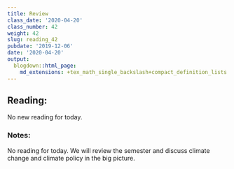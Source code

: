 ```yaml
---
title: Review
class_date: '2020-04-20'
class_number: 42
weight: 42
slug: reading_42
pubdate: '2019-12-06'
date: '2020-04-20'
output:
  blogdown::html_page:
    md_extensions: +tex_math_single_backslash+compact_definition_lists
---
```

## Reading:

No new reading for today.

### Notes:

No reading for today. We will review the semester and discuss climate change and climate policy in the big picture.
